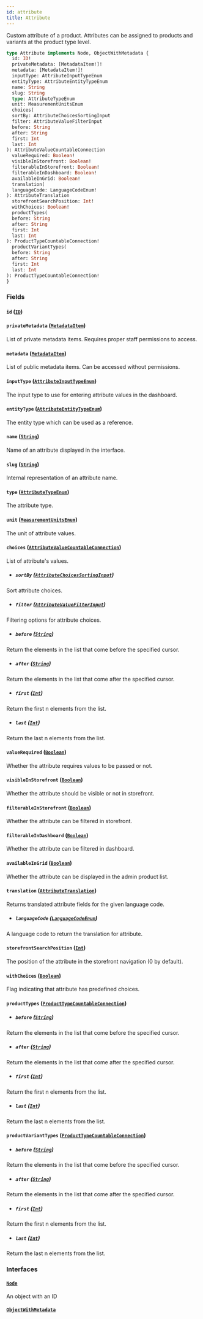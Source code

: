 ```yaml
---
id: attribute
title: Attribute
---
```



Custom attribute of a product. Attributes can be assigned to products and variants at the product type level.

```graphql
type Attribute implements Node, ObjectWithMetadata {
  id: ID!
  privateMetadata: [MetadataItem!]!
  metadata: [MetadataItem!]!
  inputType: AttributeInputTypeEnum
  entityType: AttributeEntityTypeEnum
  name: String
  slug: String
  type: AttributeTypeEnum
  unit: MeasurementUnitsEnum
  choices(
  sortBy: AttributeChoicesSortingInput
  filter: AttributeValueFilterInput
  before: String
  after: String
  first: Int
  last: Int
): AttributeValueCountableConnection
  valueRequired: Boolean!
  visibleInStorefront: Boolean!
  filterableInStorefront: Boolean!
  filterableInDashboard: Boolean!
  availableInGrid: Boolean!
  translation(
  languageCode: LanguageCodeEnum!
): AttributeTranslation
  storefrontSearchPosition: Int!
  withChoices: Boolean!
  productTypes(
  before: String
  after: String
  first: Int
  last: Int
): ProductTypeCountableConnection!
  productVariantTypes(
  before: String
  after: String
  first: Int
  last: Int
): ProductTypeCountableConnection!
}
```


### Fields

#### `id` ([`ID`](../../../developer/api-reference/scalars/id))




#### `privateMetadata` ([`MetadataItem`](../../../developer/api-reference/objects/metadata-item))

List of private metadata items. Requires proper staff permissions to access.


#### `metadata` ([`MetadataItem`](../../../developer/api-reference/objects/metadata-item))

List of public metadata items. Can be accessed without permissions.


#### `inputType` ([`AttributeInputTypeEnum`](../../../developer/api-reference/enums/attribute-input-type-enum))

The input type to use for entering attribute values in the dashboard.


#### `entityType` ([`AttributeEntityTypeEnum`](../../../developer/api-reference/enums/attribute-entity-type-enum))

The entity type which can be used as a reference.


#### `name` ([`String`](../../../developer/api-reference/scalars/string))

Name of an attribute displayed in the interface.


#### `slug` ([`String`](../../../developer/api-reference/scalars/string))

Internal representation of an attribute name.


#### `type` ([`AttributeTypeEnum`](../../../developer/api-reference/enums/attribute-type-enum))

The attribute type.


#### `unit` ([`MeasurementUnitsEnum`](../../../developer/api-reference/enums/measurement-units-enum))

The unit of attribute values.


#### `choices` ([`AttributeValueCountableConnection`](../../../developer/api-reference/objects/attribute-value-countable-connection))

List of attribute's values.
- ##### `sortBy` ([`AttributeChoicesSortingInput`](../../../developer/api-reference/inputs/attribute-choices-sorting-input))

Sort attribute choices.


- ##### `filter` ([`AttributeValueFilterInput`](../../../developer/api-reference/inputs/attribute-value-filter-input))

Filtering options for attribute choices.


- ##### `before` ([`String`](../../../developer/api-reference/scalars/string))

Return the elements in the list that come before the specified cursor.


- ##### `after` ([`String`](../../../developer/api-reference/scalars/string))

Return the elements in the list that come after the specified cursor.


- ##### `first` ([`Int`](../../../developer/api-reference/scalars/int))

Return the first n elements from the list.


- ##### `last` ([`Int`](../../../developer/api-reference/scalars/int))

Return the last n elements from the list.


#### `valueRequired` ([`Boolean`](../../../developer/api-reference/scalars/boolean))

Whether the attribute requires values to be passed or not.


#### `visibleInStorefront` ([`Boolean`](../../../developer/api-reference/scalars/boolean))

Whether the attribute should be visible or not in storefront.


#### `filterableInStorefront` ([`Boolean`](../../../developer/api-reference/scalars/boolean))

Whether the attribute can be filtered in storefront.


#### `filterableInDashboard` ([`Boolean`](../../../developer/api-reference/scalars/boolean))

Whether the attribute can be filtered in dashboard.


#### `availableInGrid` ([`Boolean`](../../../developer/api-reference/scalars/boolean))

Whether the attribute can be displayed in the admin product list.


#### `translation` ([`AttributeTranslation`](../../../developer/api-reference/objects/attribute-translation))

Returns translated attribute fields for the given language code.
- ##### `languageCode` ([`LanguageCodeEnum`](../../../developer/api-reference/enums/language-code-enum))

A language code to return the translation for attribute.


#### `storefrontSearchPosition` ([`Int`](../../../developer/api-reference/scalars/int))

The position of the attribute in the storefront navigation (0 by default).


#### `withChoices` ([`Boolean`](../../../developer/api-reference/scalars/boolean))

Flag indicating that attribute has predefined choices.


#### `productTypes` ([`ProductTypeCountableConnection`](../../../developer/api-reference/objects/product-type-countable-connection))


- ##### `before` ([`String`](../../../developer/api-reference/scalars/string))

Return the elements in the list that come before the specified cursor.


- ##### `after` ([`String`](../../../developer/api-reference/scalars/string))

Return the elements in the list that come after the specified cursor.


- ##### `first` ([`Int`](../../../developer/api-reference/scalars/int))

Return the first n elements from the list.


- ##### `last` ([`Int`](../../../developer/api-reference/scalars/int))

Return the last n elements from the list.


#### `productVariantTypes` ([`ProductTypeCountableConnection`](../../../developer/api-reference/objects/product-type-countable-connection))


- ##### `before` ([`String`](../../../developer/api-reference/scalars/string))

Return the elements in the list that come before the specified cursor.


- ##### `after` ([`String`](../../../developer/api-reference/scalars/string))

Return the elements in the list that come after the specified cursor.


- ##### `first` ([`Int`](../../../developer/api-reference/scalars/int))

Return the first n elements from the list.


- ##### `last` ([`Int`](../../../developer/api-reference/scalars/int))

Return the last n elements from the list.


### Interfaces

#### [`Node`](../../../developer/api-reference/interfaces/node) 

An object with an ID


#### [`ObjectWithMetadata`](../../../developer/api-reference/interfaces/object-with-metadata) 






